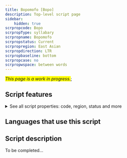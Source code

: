 ```yaml
---
title: Bopomofo [Bopo]
description: Top-level script page
sidebar:
    hidden: true
scrpropcode: Bopo
scrpropType: syllabary
scrpropname: Bopomofo
scrpropstatus: Current
scrpropregion: East Asian
scrpropdirection: LTR
scrpropbaseline: bottom
scrpropcase: no
scrpropwspace: between words
---
```


<span style='background-color:yellow'>_This page is a work in progress._</span>;


## Script features

<details>
<summary> See all script properties: code, region, status and more</summary>
<ScriptInfo />
</details>

## Languages that use this script

<WsList script='Bopo' wsMax='5' />

## Script description

To be completed...

